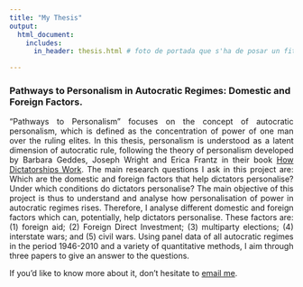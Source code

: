 ```yaml
---
title: "My Thesis"
output:
  html_document:
    includes:
      in_header: thesis.html # foto de portada que s'ha de posar un fitxer jpeg a la carpeta 

---
```

<p align="justify">
### Pathways to Personalism in Autocratic Regimes: Domestic and Foreign Factors.
</p>
<p align="justify"> 
"Pathways to Personalism" focuses on the concept of autocratic personalism, which is defined
as the concentration of power of one man over the ruling elites. In this thesis, personalism is understood as a
latent dimension of autocratic rule, following the theory of personalism developed by Barbara Geddes, Joseph Wright and Erica Frantz in their book [How Dictatorships Work](https://sites.psu.edu/dictators/how-dictatorships-work/). 
The main research questions I ask in this project are: Which are the
domestic and foreign factors that help dictators personalise? Under which conditions do dictators personalise?
The main objective of this project is thus to understand and analyse how personalisation of power
in autocratic regimes rises. Therefore, I analyse different domestic and foreign factors which can,
potentially, help dictators personalise. These factors are: (1) foreign aid; (2) Foreign Direct Investment;
(3) multiparty elections; (4) interstate wars; and (5) civil wars. Using panel data of all autocratic regimes
in the period 1946-2010 and a variety of quantitative methods, I aim through three papers to give an answer to the questions.
</p>

<p align="justify">
If you'd like to know more about it, don't hesitate to [email me](mailto:bernat.puertas@upf.edu).
</p>